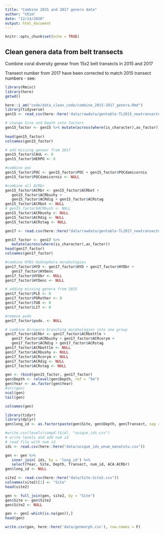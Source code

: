 ```yaml
---
title: "Combine 2015 and 2017 genera data"
author: "CKim"
date: "12/14/2020"
output: html_document
---
```


```r
knitr::opts_chunk$set(echo = TRUE)
```

## Clean genera data from belt transects 

Combine coral diversity genear from 15x2 belt transects in 2015 and 2017

Transect number from 2017 have been corrected to match 2015 transect numbers - see: 

```r
library(Rmisc)
library(here)
getwd()

here::i_am("code/data_clean_code/combine_2015-2017_genera.Rmd")
library(tidyverse)
gen15 <- read_csv(here::here('data/rawdata/gentable-TL2015_newtransectnum.csv')) 

# change Site and Depth into factors   
gen15_factor <- gen15 %>% mutate(across(where(is_character),as_factor))
   
head(gen15_factor)
colnames(gen15_factor)

# add missing genear from 2017
gen15_factor$CAUL <- 0
gen15_factor$HERPO <- 0

#combine poc
gen15_factor$POC <- gen15_factor$POC + gen15_factor$POCdamicornis
gen15_factor$POCdamicornis <- NULL

#combine all ACRbr
gen15_factor$ACRbr <- gen15_factor$ACRbot +
   gen15_factor$ACRbushy +
   gen15_factor$ACRdig + gen15_factor$ACRstag
gen15_factor$ACRbot <- NULL
# gen15_factor$ACRbush <- NULL
gen15_factor$ACRbushy <- NULL
gen15_factor$ACRdig <- NULL
gen15_factor$ACRstag <- NULL
```

```r
gen17 <- read.csv(here::here("data/rawdata/gentable-TL2017_newtransectnum.csv"))

gen17_factor <- gen17 %>%
   mutate(across(where(is_character),as_factor))
head(gen17_factor)
colnames(gen17_factor)

#combine HYDS Hydnophora morphologies
gen17_factor$HYD <- gen17_factor$HYD + gen17_factor$HYDbr +
   gen17_factor$HYDenc
gen17_factor$HYDbr <- NULL
gen17_factor$HYDenc <- NULL

# adding missing genera from 2015
gen17_factor$PLE <- 0
gen17_factor$PORother <- 0
gen17_factor$TUB <- 0
gen17_factor$LIT <- 0

#remove podo
gen17_factor$podo. <- NULL

# combine Acropora branching morphologies into one group
gen17_factor$ACRbr <- gen17_factor$ACRbottle +
   gen17_factor$ACRbushy + gen17_factor$ACRcorym +
   gen17_factor$ACRdig + gen17_factor$ACRstag
gen17_factor$ACRbottle <- NULL
gen17_factor$ACRbushy <- NULL
gen17_factor$ACRcorym <- NULL
gen17_factor$ACRdig <- NULL
gen17_factor$ACRstag <- NULL
```

```r
gen <- rbind(gen15_factor, gen17_factor)
gen$Depth <- relevel(gen$Depth, ref = "5m")
gen$Year <- as.factor(gen$Year)
#str(gen)
ncol(gen)
tail(gen)

colnames(gen)
```

```r
library(tidyr)
library(dplyr)
gen$long_id <- as.factor(paste(gen$Site, gen$Depth, gen$Transect, sep = "_"))

#write.csv(levels(compd.t$id), "unique_ids.csv")
# write levels and add num id
# read file with num id
ids <- read.csv(here::here("data/unique_ids_wnum_manatutu.csv"))

gen <- gen %>% 
   inner_join( ids, by = 'long_id') %>% 
   select(Year, Site, Depth, Transect, num_id, ACA:ACRbr)
gen$long_id <- NULL
```

```r
site2 <- read.csv(here::here("data/Site-Site2.csv"))
colnames(site2)[1] <- "Site"
head(site2)

gen <- full_join(gen, site2, by = "Site")
gen$Site <- gen$Site2
gen$Site2 <- NULL

gen <- gen[-which(is.na(gen)),]
head(gen)

write.csv(gen, here::here('data/genmorph.csv'), row.names = F)
```